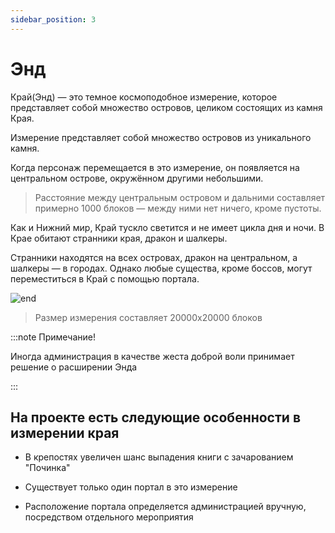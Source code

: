 ```yaml
---
sidebar_position: 3
---
```


# Энд

Край(Энд) — это темное космоподобное измерение, которое представляет собой множество островов, целиком состоящих из камня Края.

Измерение представляет собой множество островов из уникального камня.

Когда персонаж перемещается в это измерение, он появляется на центральном острове, окружённом другими небольшими.
> Расстояние между центральным островом и дальними составляет примерно 1000 блоков — между ними нет ничего, кроме пустоты.

Как и Нижний мир, Край тускло светится и не имеет цикла дня и ночи. В Крае обитают странники края, дракон и шалкеры.

Странники находятся на всех островах, дракон на центральном, а шалкеры — в городах. Однако любые существа, кроме боссов, могут переместиться в Край с помощью портала.

![end](/gameworld/end.png)

>Размер измерения составляет 20000x20000 блоков

:::note Примечание!

Иногда администрация в качестве жеста доброй воли принимает решение о расширении Энда

:::

## **На проекте есть следующие особенности в измерении края**

- В крепостях увеличен шанс выпадения книги с зачарованием "Починка"

- Существует только один портал в это измерение

- Расположение портала определяется администрацией вручную, посредством отдельного мероприятия
